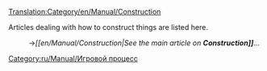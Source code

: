 [[Translation:Category/en/Manual/Construction]]


Articles dealing with how to construct things are listed here.
:→''[[en/Manual/Construction|See the main article on '''Construction]]'''...''

[[Category:ru/Manual/Игровой процесс]]